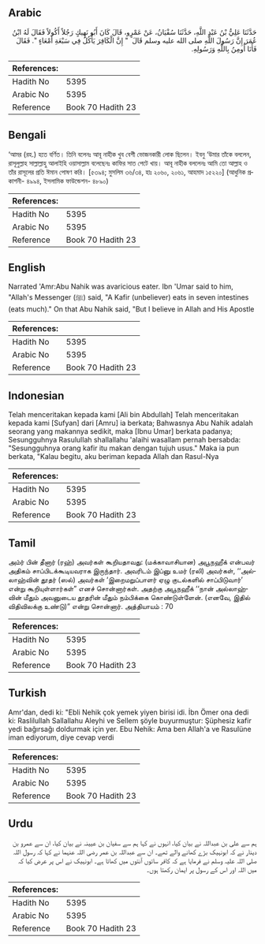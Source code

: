 ## Arabic


<div dir="rtl" lang="ar" style={{fontSize:'larger',backgroundColor:'#f8f9fa',padding:20}}>
حَدَّثَنَا عَلِيُّ بْنُ عَبْدِ اللَّهِ، حَدَّثَنَا سُفْيَانُ، عَنْ عَمْرٍو، قَالَ كَانَ أَبُو نَهِيكٍ رَجُلاً أَكُولاً فَقَالَ لَهُ ابْنُ عُمَرَ إِنَّ رَسُولَ اللَّهِ صلى الله عليه وسلم قَالَ ‏ "‏ إِنَّ الْكَافِرَ يَأْكُلُ فِي سَبْعَةِ أَمْعَاءٍ ‏"‏‏.‏ فَقَالَ فَأَنَا أُومِنُ بِاللَّهِ وَرَسُولِهِ‏.‏
</div>
<div style={{backgroundColor:'#f8f9fa',padding:20, marginBottom: 10}}><table> <thead> <tr> <th>References:</th> <th></th> </tr> </thead> <tbody><tr><td>Hadith No</td><td>5395</td></tr><tr><td>Arabic No</td><td>5395</td></tr><tr><td>Reference</td><td>Book 70 Hadith 23</td></tr></tbody></table></div>

## Bengali


<div dir="ltr" lang="bn" style={{fontSize:'larger',backgroundColor:'#f8f9fa',padding:20}}>
‘আমর (রহ.) হতে বর্ণিত। তিনি বলেনঃ আবূ নাহীক খুব বেশী ভোজনকারী লোক ছিলেন। ইবনু ‘উমার তাঁকে বললেন, রাসূলুল্লাহ সাল্লাল্লাহু আলাইহি ওয়াসাল্লাম বলেছেনঃ কাফির সাত পেটে খায়। আবূ নাহীক বললেনঃ আমি তো আল্লাহ ও তাঁর রাসূলের প্রতি ঈমান পোষণ করি। [৫৩৯৪; মুসলিম ৩৬/৩৪, হাঃ ২০৬০, ২০৬১, আহমাদ ১৫২২০] (আধুনিক প্রকাশনী- ৪৯৯৪, ইসলামিক ফাউন্ডেশন- ৪৮৯০)
</div>
<div style={{backgroundColor:'#f8f9fa',padding:20, marginBottom: 10}}><table> <thead> <tr> <th>References:</th> <th></th> </tr> </thead> <tbody><tr><td>Hadith No</td><td>5395</td></tr><tr><td>Arabic No</td><td>5395</td></tr><tr><td>Reference</td><td>Book 70 Hadith 23</td></tr></tbody></table></div>

## English


<div dir="ltr" lang="en" style={{fontSize:'larger',backgroundColor:'#f8f9fa',padding:20}}>
Narrated 'Amr:Abu Nahik was avaricious eater. Ibn 'Umar said to him, "Allah's Messenger (ﷺ) said, "A Kafir (unbeliever) eats in seven intestines (eats much)." On that Abu Nahik said, "But I believe in Allah and His Apostle
</div>
<div style={{backgroundColor:'#f8f9fa',padding:20, marginBottom: 10}}><table> <thead> <tr> <th>References:</th> <th></th> </tr> </thead> <tbody><tr><td>Hadith No</td><td>5395</td></tr><tr><td>Arabic No</td><td>5395</td></tr><tr><td>Reference</td><td>Book 70 Hadith 23</td></tr></tbody></table></div>

## Indonesian


<div dir="ltr" lang="id" style={{fontSize:'larger',backgroundColor:'#f8f9fa',padding:20}}>
Telah menceritakan kepada kami [Ali bin Abdullah] Telah menceritakan kepada kami [Sufyan] dari [Amru] ia berkata; Bahwasnya Abu Nahik adalah seorang yang makannya sedikit, maka [Ibnu Umar] berkata padanya; Sesungguhnya Rasulullah shallallahu 'alaihi wasallam pernah bersabda: "Sesungguhnya orang kafir itu makan dengan tujuh usus." Maka ia pun berkata, "Kalau begitu, aku beriman kepada Allah dan Rasul-Nya
</div>
<div style={{backgroundColor:'#f8f9fa',padding:20, marginBottom: 10}}><table> <thead> <tr> <th>References:</th> <th></th> </tr> </thead> <tbody><tr><td>Hadith No</td><td>5395</td></tr><tr><td>Arabic No</td><td>5395</td></tr><tr><td>Reference</td><td>Book 70 Hadith 23</td></tr></tbody></table></div>

## Tamil


<div dir="ltr" lang="ta" style={{fontSize:'larger',backgroundColor:'#f8f9fa',padding:20}}>
அம்ர் பின் தீனார் (ரஹ்) அவர்கள் கூறியதாவது: (மக்காவாசியான) அபூநஹீக் என்பவர் அதிகம் சாப்பிடக்கூடியவராக இருந்தார். அவரிடம் இப்னு உமர் (ரலி) அவர்கள், ‘‘அல்லாஹ்வின் தூதர் (ஸல்) அவர்கள் ‘இறைமறுப்பாளர் ஏழு குடல்களில் சாப்பிடுவார்’ என்று கூறியுள்ளார்கள்” எனச் சொன்னார்கள். அதற்கு அபூநஹீக் ‘‘நான் அல்லாஹ்வின் மீதும் அவனுடைய தூதரின் மீதும் நம்பிக்கை கொண்டுள்ளேன். (எனவே, இதில் விதிவிலக்கு உண்டு)” என்று சொன்னார். அத்தியாயம் : 70
</div>
<div style={{backgroundColor:'#f8f9fa',padding:20, marginBottom: 10}}><table> <thead> <tr> <th>References:</th> <th></th> </tr> </thead> <tbody><tr><td>Hadith No</td><td>5395</td></tr><tr><td>Arabic No</td><td>5395</td></tr><tr><td>Reference</td><td>Book 70 Hadith 23</td></tr></tbody></table></div>

## Turkish


<div dir="ltr" lang="tr" style={{fontSize:'larger',backgroundColor:'#f8f9fa',padding:20}}>
Amr'dan, dedi ki: "Ebli Nehik çok yemek yiyen birisi idi. İbn Ömer ona dedi ki: Raslilullah Sallallahu Aleyhi ve Sellem şöyle buyurmuştur: Şüphesiz kafir yedi bağırsağı doldurmak için yer. Ebu Nehik: Ama ben Allah'a ve Rasulüne iman ediyorum, diye cevap verdi
</div>
<div style={{backgroundColor:'#f8f9fa',padding:20, marginBottom: 10}}><table> <thead> <tr> <th>References:</th> <th></th> </tr> </thead> <tbody><tr><td>Hadith No</td><td>5395</td></tr><tr><td>Arabic No</td><td>5395</td></tr><tr><td>Reference</td><td>Book 70 Hadith 23</td></tr></tbody></table></div>

## Urdu


<div dir="rtl" lang="ur" style={{fontSize:'larger',backgroundColor:'#f8f9fa',padding:20}}>
ہم سے علی بن عبداللہ نے بیان کیا، انہوں نے کہا ہم سے سفیان بن عیینہ نے بیان کیا، ان سے عمرو بن دینار نے کہ ابونہیک بڑے کھانے والے تھے۔ ان سے عبداللہ بن عمر رضی اللہ عنہما نے کہا کہ رسول اللہ صلی اللہ علیہ وسلم نے فرمایا ہے کہ کافر ساتوں آنتوں میں کھاتا ہے۔ ابونہیک نے اس پر عرض کیا کہ میں اللہ اور اس کے رسول پر ایمان رکھتا ہوں۔
</div>
<div style={{backgroundColor:'#f8f9fa',padding:20, marginBottom: 10}}><table> <thead> <tr> <th>References:</th> <th></th> </tr> </thead> <tbody><tr><td>Hadith No</td><td>5395</td></tr><tr><td>Arabic No</td><td>5395</td></tr><tr><td>Reference</td><td>Book 70 Hadith 23</td></tr></tbody></table></div>